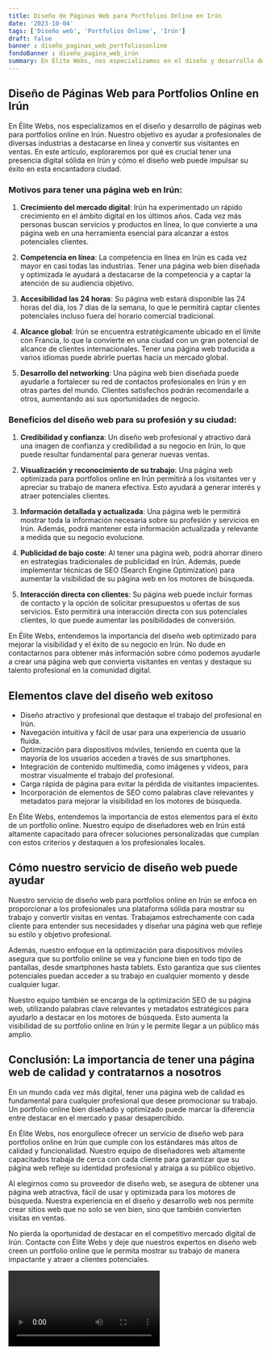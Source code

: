 ```yaml
---
title: Diseño de Páginas Web para Portfolios Online en Irún
date: '2023-10-04'
tags: ['Diseño web', 'Portfolios Online', 'Irún']
draft: false
banner : diseño_paginas_web_portfoliosonline
fondoBanner : diseño_pagina_web_irún
summary: En Élite Webs, nos especializamos en el diseño y desarrollo de páginas web para portfolios online en Irún. Nuestro objetivo es ayudar a profesionales de diversas industrias a destacarse en línea y convertir sus visitantes en ventas. En este artículo, exploraremos por qué es crucial tener una presencia digital sólida en Irún y cómo el diseño web puede impulsar su éxito en esta encantadora ciudad.
---
```


## Diseño de Páginas Web para Portfolios Online en Irún

En Élite Webs, nos especializamos en el diseño y desarrollo de páginas web para portfolios online en Irún. Nuestro objetivo es ayudar a profesionales de diversas industrias a destacarse en línea y convertir sus visitantes en ventas. En este artículo, exploraremos por qué es crucial tener una presencia digital sólida en Irún y cómo el diseño web puede impulsar su éxito en esta encantadora ciudad.

### Motivos para tener una página web en Irún:

1. **Crecimiento del mercado digital**: Irún ha experimentado un rápido crecimiento en el ámbito digital en los últimos años. Cada vez más personas buscan servicios y productos en línea, lo que convierte a una página web en una herramienta esencial para alcanzar a estos potenciales clientes.

2. **Competencia en línea**: La competencia en línea en Irún es cada vez mayor en casi todas las industrias. Tener una página web bien diseñada y optimizada le ayudará a destacarse de la competencia y a captar la atención de su audiencia objetivo.

3. **Accesibilidad las 24 horas**: Su página web estará disponible las 24 horas del día, los 7 días de la semana, lo que le permitirá captar clientes potenciales incluso fuera del horario comercial tradicional.

4. **Alcance global**: Irún se encuentra estratégicamente ubicado en el límite con Francia, lo que la convierte en una ciudad con un gran potencial de alcance de clientes internacionales. Tener una página web traducida a varios idiomas puede abrirle puertas hacia un mercado global.

5. **Desarrollo del networking**: Una página web bien diseñada puede ayudarle a fortalecer su red de contactos profesionales en Irún y en otras partes del mundo. Clientes satisfechos podrán recomendarle a otros, aumentando así sus oportunidades de negocio.

### Beneficios del diseño web para su profesión y su ciudad:

1. **Credibilidad y confianza**: Un diseño web profesional y atractivo dará una imagen de confianza y credibilidad a su negocio en Irún, lo que puede resultar fundamental para generar nuevas ventas.

2. **Visualización y reconocimiento de su trabajo**: Una página web optimizada para portfolios online en Irún permitirá a los visitantes ver y apreciar su trabajo de manera efectiva. Esto ayudará a generar interés y atraer potenciales clientes.

3. **Información detallada y actualizada**: Una página web le permitirá mostrar toda la información necesaria sobre su profesión y servicios en Irún. Además, podrá mantener esta información actualizada y relevante a medida que su negocio evolucione.

4. **Publicidad de bajo coste**: Al tener una página web, podrá ahorrar dinero en estrategias tradicionales de publicidad en Irún. Además, puede implementar técnicas de SEO (Search Engine Optimization) para aumentar la visibilidad de su página web en los motores de búsqueda.

5. **Interacción directa con clientes**: Su página web puede incluir formas de contacto y la opción de solicitar presupuestos u ofertas de sus servicios. Esto permitirá una interacción directa con sus potenciales clientes, lo que puede aumentar las posibilidades de conversión.

En Élite Webs, entendemos la importancia del diseño web optimizado para mejorar la visibilidad y el éxito de su negocio en Irún. No dude en contactarnos para obtener más información sobre cómo podemos ayudarle a crear una página web que convierta visitantes en ventas y destaque su talento profesional en la comunidad digital.

<GifSeo />

<Cta />

## Elementos clave del diseño web exitoso

- Diseño atractivo y profesional que destaque el trabajo del profesional en Irún.
- Navegación intuitiva y fácil de usar para una experiencia de usuario fluida.
- Optimización para dispositivos móviles, teniendo en cuenta que la mayoría de los usuarios acceden a través de sus smartphones.
- Integración de contenido multimedia, como imágenes y videos, para mostrar visualmente el trabajo del profesional.
- Carga rápida de página para evitar la pérdida de visitantes impacientes.
- Incorporación de elementos de SEO como palabras clave relevantes y metadatos para mejorar la visibilidad en los motores de búsqueda.

En Élite Webs, entendemos la importancia de estos elementos para el éxito de un portfolio online. Nuestro equipo de diseñadores web en Irún está altamente capacitado para ofrecer soluciones personalizadas que cumplan con estos criterios y destaquen a los profesionales locales.

## Cómo nuestro servicio de diseño web puede ayudar

Nuestro servicio de diseño web para portfolios online en Irún se enfoca en proporcionar a los profesionales una plataforma sólida para mostrar su trabajo y convertir visitas en ventas. Trabajamos estrechamente con cada cliente para entender sus necesidades y diseñar una página web que refleje su estilo y objetivo profesional.

Además, nuestro enfoque en la optimización para dispositivos móviles asegura que su portfolio online se vea y funcione bien en todo tipo de pantallas, desde smartphones hasta tablets. Esto garantiza que sus clientes potenciales puedan acceder a su trabajo en cualquier momento y desde cualquier lugar.

Nuestro equipo también se encarga de la optimización SEO de su página web, utilizando palabras clave relevantes y metadatos estratégicos para ayudarlo a destacar en los motores de búsqueda. Esto aumenta la visibilidad de su portfolio online en Irún y le permite llegar a un público más amplio.

## Conclusión: La importancia de tener una página web de calidad y contratarnos a nosotros

En un mundo cada vez más digital, tener una página web de calidad es fundamental para cualquier profesional que desee promocionar su trabajo. Un portfolio online bien diseñado y optimizado puede marcar la diferencia entre destacar en el mercado y pasar desapercibido.

En Élite Webs, nos enorgullece ofrecer un servicio de diseño web para portfolios online en Irún que cumple con los estándares más altos de calidad y funcionalidad. Nuestro equipo de diseñadores web altamente capacitados trabaja de cerca con cada cliente para garantizar que su página web refleje su identidad profesional y atraiga a su público objetivo.

Al elegirnos como su proveedor de diseño web, se asegura de obtener una página web atractiva, fácil de usar y optimizada para los motores de búsqueda. Nuestra experiencia en el diseño y desarrollo web nos permite crear sitios web que no solo se ven bien, sino que también convierten visitas en ventas.

No pierda la oportunidad de destacar en el competitivo mercado digital de Irún. Contacte con Élite Webs y deje que nuestros expertos en diseño web creen un portfolio online que le permita mostrar su trabajo de manera impactante y atraer a clientes potenciales.

<Video />

<CtaBot job='Portfolios Online' city='Irún'/>

<Gmaps query='Irún+españa+maps' />